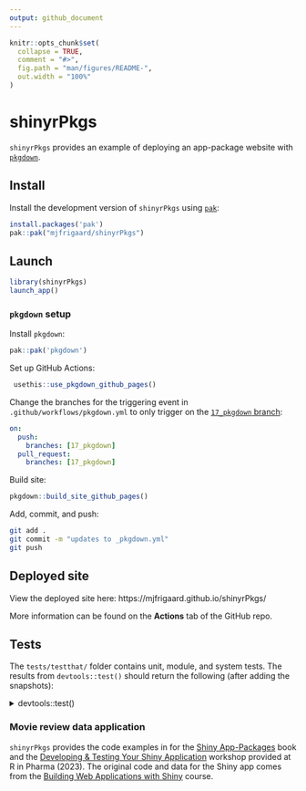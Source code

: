 ```yaml
---
output: github_document
---
```


<!-- README.md is generated from README.Rmd. Please edit that file -->

```r
knitr::opts_chunk$set(
  collapse = TRUE,
  comment = "#>",
  fig.path = "man/figures/README-",
  out.width = "100%"
)
```

# shinyrPkgs 

<!-- badges: start -->
<!-- badges: end -->

`shinyrPkgs` provides an example of deploying an app-package website with [`pkgdown`](https://pkgdown.r-lib.org/).

## Install

Install the development version of `shinyrPkgs` using [`pak`](https://pak.r-lib.org/):

``` r
install.packages('pak')
pak::pak("mjfrigaard/shinyrPkgs")
```

## Launch

``` r
library(shinyrPkgs)
launch_app()
```

### `pkgdown` setup

Install `pkgdown`:

``` r
pak::pak('pkgdown')
```

Set up GitHub Actions:

``` r
 usethis::use_pkgdown_github_pages()
```

Change the branches for the triggering event in `.github/workflows/pkgdown.yml` to only trigger on the [`17_pkgdown` branch](https://github.com/mjfrigaard/shinyrPkgs/tree/17_pkgdown):

``` yml
on:
  push:
    branches: [17_pkgdown]
  pull_request:
    branches: [17_pkgdown]
```

Build site:

``` r
pkgdown::build_site_github_pages()
```

Add, commit, and push: 

``` bash
git add .
git commit -m "updates to _pkgdown.yml"
git push
```


## Deployed site

View the deployed site here: https://mjfrigaard.github.io/shinyrPkgs/

More information can be found on the **Actions** tab of the GitHub repo.

## Tests

The `tests/testthat/` folder contains unit, module, and system tests. The results from `devtools::test()` should return the following (after adding the snapshots):

<details closed>
  <summary>devtools::test()</summary>
    <pre>
ℹ Testing shinyrPkgs
Loading required package: shiny
✔ | F W  S  OK | Context
✔ |          2 | app-feature-01 [14.9s]                                                    
⠏ |          0 | mod_scatter_display                                                       
INFO [2024-05-30 06:46:02] [ START display = selected_vars initial values]

INFO [2024-05-30 06:46:02] [ END display = selected_vars initial values]

INFO [2024-05-30 06:46:02] [ START display = scatterplot[['alt']] = 'Plot object']
⠙ |          2 | mod_scatter_display                                                       
INFO [2024-05-30 06:46:03] [ END display = scatterplot[['alt']] = 'Plot object']

INFO [2024-05-30 06:46:03] [ START display = inputs() creates ggplot2 object]

INFO [2024-05-30 06:46:03] [ END display = inputs() creates ggplot2 object]
✔ |          3 | mod_scatter_display
⠏ |          0 | mod_var_input                                                             
INFO [2024-05-30 06:46:03] [ START var_inputs = initial returned()]

INFO [2024-05-30 06:46:03] [ END var_inputs = initial returned()]

INFO [2024-05-30 06:46:03] [ START var_inputs = updated returned()]

INFO [2024-05-30 06:46:03] [ END var_inputs = updated returned()]
✔ |          2 | mod_var_input
⠏ |          0 | scatter_plot                                                              
INFO [2024-05-30 06:46:03] [ START fixture = tidy_ggp2_movies.rds]

INFO [2024-05-30 06:46:03] [ START fixture = tidy_ggp2_movies.rds]

INFO [2024-05-30 06:46:03] [ START data = movies.rda]

INFO [2024-05-30 06:46:03] [ END data = movies.rda]
✔ |          2 | scatter_plot
✔ |          1 | shinytest2 [8.4s]                                                         

══ Results ══════════════════════════════════════════════════════════════════
Duration: 24.1 s

[ FAIL 0 | WARN 0 | SKIP 0 | PASS 10 ]
    </pre>

</details>

### Movie review data application

`shinyrPkgs` provides the code examples in for the [Shiny App-Packages](https://mjfrigaard.github.io/shinyap/) book and the [Developing & Testing Your Shiny Application](https://mjfrigaard.github.io/dev-test-shiny/) workshop provided at R in Pharma (2023). The original code and data for the Shiny app comes from the [Building Web Applications with Shiny](https://rstudio-education.github.io/shiny-course/) course.
